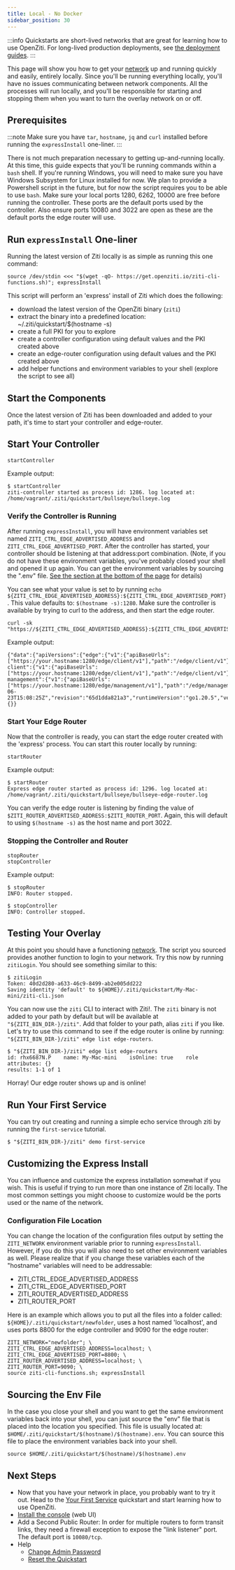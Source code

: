 ---
title: Local - No Docker
sidebar_position: 30
---


:::info
Quickstarts are short-lived networks that are great for learning how to use OpenZiti. For long-lived production deployments, see [the deployment guides](/deployments/20-controller/10-overview.mdx).
:::

This page will show you how to get your [network](../../../learn/introduction/index.mdx) up and running 
quickly and easily, entirely locally. Since you'll be running everything locally, you'll have no issues communicating
between network components. All the processes will run locally, and you'll be responsible for starting and stopping them
when you want to turn the overlay network on or off.

## Prerequisites

:::note
Make sure you have `tar`, `hostname`, `jq` and `curl` installed before running the `expressInstall` one-liner.
:::

There is not much preparation necessary to getting up-and-running locally. At this time, this guide expects that
you'll be running commands within a `bash` shell. If you're running Windows, you will need to make sure you have 
Windows Subsystem for Linux installed for now. We plan to provide a Powershell script in the future, but for now the
script requires you to be able to use `bash`. Make sure your local ports 1280, 6262, 10000 are free before running the
controller. These ports are the default ports used by the controller. Also ensure ports 10080 and 3022 are open as these 
are the default ports the edge router will use.

## Run `expressInstall` One-liner

Running the latest version of Ziti locally is as simple as running this one command:

```text
source /dev/stdin <<< "$(wget -qO- https://get.openziti.io/ziti-cli-functions.sh)"; expressInstall
```

This script will perform an 'express' install of Ziti which does the following:

* download the latest version of the OpenZiti binary (`ziti`)
* extract the binary into a predefined location: ~/.ziti/quickstart/$(hostname -s)
* create a full PKI for you to explore
* create a controller configuration using default values and the PKI created above
* create an edge-router configuration using default values and the PKI created above 
* add helper functions and environment variables to your shell (explore the script to see all)

## Start the Components

Once the latest version of Ziti has been downloaded and added to your path, it's time to start your controller and 
edge-router.

## Start Your Controller

```text
startController
```

Example output:

```text
$ startController
ziti-controller started as process id: 1286. log located at: /home/vagrant/.ziti/quickstart/bullseye/bullseye.log
```

### Verify the Controller is Running

After running `expressInstall`, you will have environment variables set named `ZITI_CTRL_EDGE_ADVERTISED_ADDRESS` and 
`ZITI_CTRL_EDGE_ADVERTISED_PORT`. After the controller has started, your controller should be listening at that 
address:port combination. (Note, if you do not have these environment variables, you've probably closed your shell and opened
it up again. You can get the environment variables by sourcing the ".env" file. 
[See the section at the bottom of the page](#sourcing-the-env-file)
for details)

You can see what your value is set to by running 
`echo ${ZITI_CTRL_EDGE_ADVERTISED_ADDRESS}:${ZITI_CTRL_EDGE_ADVERTISED_PORT}`. This value defaults to: 
`$(hostname -s):1280`. Make sure the controller is available by trying to curl to the address, and then start the edge router. 


```text
curl -sk "https://${ZITI_CTRL_EDGE_ADVERTISED_ADDRESS}:${ZITI_CTRL_EDGE_ADVERTISED_PORT}"
```

Example output: 
```text
{"data":{"apiVersions":{"edge":{"v1":{"apiBaseUrls":["https://your.hostname:1280/edge/client/v1"],"path":"/edge/client/v1"}},"edge-client":{"v1":{"apiBaseUrls":["https://your.hostname:1280/edge/client/v1"],"path":"/edge/client/v1"}},"edge-management":{"v1":{"apiBaseUrls":["https://your.hostname:1280/edge/management/v1"],"path":"/edge/management/v1"}}},"buildDate":"2023-06-23T15:08:25Z","revision":"65d1dda821a3","runtimeVersion":"go1.20.5","version":"v0.28.4"},"meta":{}}
```

### Start Your Edge Router

Now that the controller is ready, you can start the edge router created with the 'express' process. You can start this 
router locally by running:

```text
startRouter
```

Example output:

```text
$ startRouter
Express edge router started as process id: 1296. log located at: /home/vagrant/.ziti/quickstart/bullseye/bullseye-edge-router.log
```

You can verify the edge router is listening by finding the value of `$ZITI_ROUTER_ADVERTISED_ADDRESS:$ZITI_ROUTER_PORT`.
Again, this will default to using `$(hostname -s)` as the host name and port 3022.

### Stopping the Controller and Router

```text
stopRouter 
stopController 
```

Example output:

```text
$ stopRouter 
INFO: Router stopped.

$ stopController 
INFO: Controller stopped.
```

## Testing Your Overlay

At this point you should have a functioning [network](../../../learn/introduction/index.mdx). The script 
you sourced provides another function to login to your network. Try this now by running `zitiLogin`. You should see 
something similar to this:
```text
$ zitiLogin
Token: 40d2d280-a633-46c9-8499-ab2e005dd222
Saving identity 'default' to ${HOME}/.ziti/quickstart/My-Mac-mini/ziti-cli.json
```

You can now use the `ziti` CLI to interact with Ziti!. The
`ziti` binary is not added to your path by default but will be available at `"${ZITI_BIN_DIR-}/ziti"`. Add that folder
to your path, alias `ziti` if you like. Let's try to use this command to see if the edge router is online by running:
`"${ZITI_BIN_DIR-}/ziti" edge list edge-routers`.

```text
$ "${ZITI_BIN_DIR-}/ziti" edge list edge-routers
id: rhx6687N.P    name: My-Mac-mini    isOnline: true    role attributes: {}
results: 1-1 of 1
```

Horray! Our edge router shows up and is online!

## Run Your First Service

You can try out creating and running a simple echo service through ziti by running the `first-service` tutorial.

```text
$ "${ZITI_BIN_DIR-}/ziti" demo first-service
```


## Customizing the Express Install

You can influence and customize the express installation somewhat if you wish. This is useful if trying to run more than
one instance of Ziti locally. The most common settings you might choose to customize would be the ports used or the name
of the network. 

### Configuration File Location

You can change the location of the configuration files output by setting the `ZITI_NETWORK` environment variable prior 
to running `expressInstall`. However, if you do this you will also need to set other environment variables as well. 
Please realize that if you change these variables each of the "hostname" variables will need to be addressable:

* ZITI_CTRL_EDGE_ADVERTISED_ADDRESS
* ZITI_CTRL_EDGE_ADVERTISED_PORT
* ZITI_ROUTER_ADVERTISED_ADDRESS
* ZITI_ROUTER_PORT

Here is an example which allows you to put all the files into a folder called: `${HOME}/.ziti/quickstart/newfolder`, uses
a host named 'localhost', and uses ports 8800 for the edge controller and 9090 for the edge router:

```text
ZITI_NETWORK="newfolder"; \
ZITI_CTRL_EDGE_ADVERTISED_ADDRESS=localhost; \
ZITI_CTRL_EDGE_ADVERTISED_PORT=8800; \
ZITI_ROUTER_ADVERTISED_ADDRESS=localhost; \
ZITI_ROUTER_PORT=9090; \
source ziti-cli-functions.sh; expressInstall
```

## Sourcing the Env File

In the case you close your shell and you want to get the same environment variables back into your shell, you can just 
source the "env" file that is placed into the location you specified. This file is usually located at:
`$HOME/.ziti/quickstart/$(hostname)/$(hostname).env`. You can source this file to place the environment variables back
into your shell.

```text
source $HOME/.ziti/quickstart/$(hostname)/$(hostname).env
```

## Next Steps

- Now that you have your network in place, you probably want to try it out. Head to the
  [Your First Service](../../quickstarts/services/index.md) quickstart and start learning how to use OpenZiti.
- [Install the console](../../quickstarts/zac/index.mdx) (web UI)
- Add a Second Public Router: In order for multiple routers to form transit links, they need a firewall exception to expose the "link listener" port. The default port is `10080/tcp`.
- Help
  - [Change Admin Password](./help/change-admin-password.mdx)
  - [Reset the Quickstart](./help/reset-quickstart.md)

<Wizardly></Wizardly>